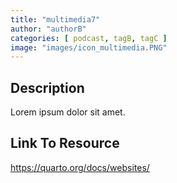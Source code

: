 ```yaml
---
title: "multimedia7"
author: "authorB"
categories: [ podcast, tagB, tagC ]
image: "images/icon_multimedia.PNG"
---
```


## Description

Lorem ipsum dolor sit amet.

## Link To Resource

<a target="_blank" href="https://quarto.org/docs/websites/">https://quarto.org/docs/websites/</a>

